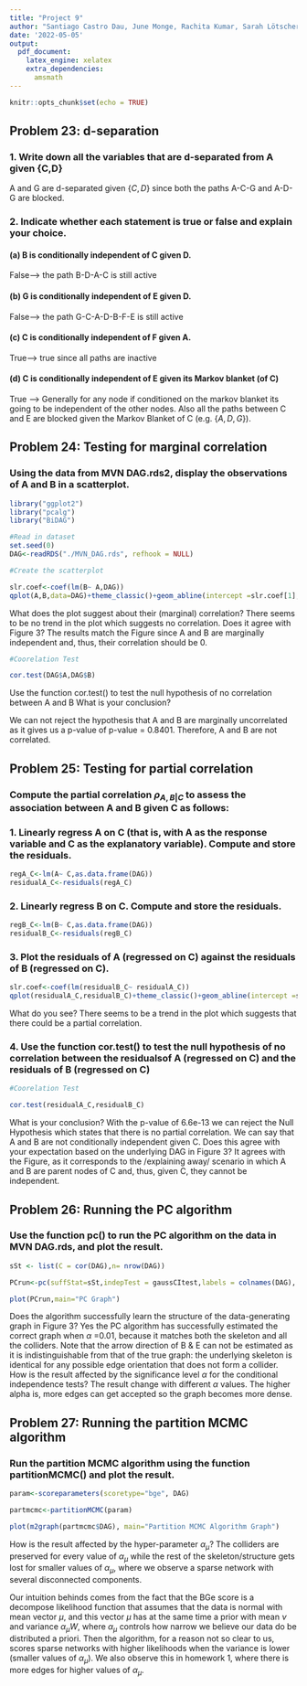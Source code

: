 ```yaml
---
title: "Project 9"
author: "Santiago Castro Dau, June Monge, Rachita Kumar, Sarah Lötscher"
date: '2022-05-05'
output: 
  pdf_document:
    latex_engine: xelatex
    extra_dependencies:
      amsmath
---
```


```r
knitr::opts_chunk$set(echo = TRUE)
```
## Problem 23: d-separation 
###  1. Write down all the variables that are d-separated from A given {C,D}
A and G are d-separated given $\{C,D\}$ since both the paths A-C-G and A-D-G are blocked.

###  2. Indicate whether each statement is true or false and explain your choice.

#### (a) B is conditionally independent of C given D.
False--> the path B-D-A-C is still active

#### (b) G is conditionally independent of E given D.
False--> the path G-C-A-D-B-F-E is still active

#### (c) C is conditionally independent of F given A.
True--> true since all paths are inactive

#### (d) C is conditionally independent of E given its Markov blanket (of C)
True --> Generally for any node if  conditioned on the markov blanket its going to be independent of the other nodes. Also all the paths between C and E are blocked given the Markov Blanket of C (e.g. $\{ A,D,G\}$). 


## Problem 24: Testing for marginal correlation 
### Using the data from MVN DAG.rds2, display the observations of A and B in a scatterplot. 
```r
library("ggplot2")
library("pcalg")
library("BiDAG")
```

```r
#Read in dataset
set.seed(0)
DAG<-readRDS("./MVN_DAG.rds", refhook = NULL)

```

```r
#Create the scatterplot

slr.coef<-coef(lm(B~ A,DAG))
qplot(A,B,data=DAG)+theme_classic()+geom_abline(intercept =slr.coef[1], slope = slr.coef[2],colour="blue" )+ ggtitle("Marginal Coorelation")


```
What does the plot suggest about their (marginal) correlation?
There seems to be no trend in the plot which suggests no correlation.
Does it agree with Figure 3?
The results match the Figure since A and B are marginally independent and, thus, their correlation should be 0.

```r
#Coorelation Test

cor.test(DAG$A,DAG$B)

```

Use the function cor.test() to test the null hypothesis of no correlation between A and B What is your conclusion?

We can not reject the hypothesis that A and B are marginally uncorrelated as it gives us a p-value of p-value = 0.8401. Therefore, A and B are not correlated.

## Problem 25: Testing for partial correlation 
### Compute the partial correlation $\rho_{A,B|C}$ to assess the association between A and B given C as follows:

### 1. Linearly regress A on C (that is, with A as the response variable and C as the explanatory variable). Compute and store the residuals. 
```r
regA_C<-lm(A~ C,as.data.frame(DAG))
residualA_C<-residuals(regA_C)
```

### 2. Linearly regress B on C. Compute and store the residuals. 
```r
regB_C<-lm(B~ C,as.data.frame(DAG))
residualB_C<-residuals(regB_C)
```

### 3. Plot the residuals of A (regressed on C) against the residuals of B (regressed on C). 
```r
slr.coef<-coef(lm(residualB_C~ residualA_C))
qplot(residualA_C,residualB_C)+theme_classic()+geom_abline(intercept =slr.coef[1], slope = slr.coef[2],colour="blue" )+ ggtitle("Partial Correlation ")+labs(y= "B  | C", x = "A | C") 

```
What do you see?
There seems to be a trend in the plot which suggests that  there could be a partial correlation.

### 4. Use the function cor.test() to test the null hypothesis of no correlation between the residualsof A (regressed on C) and the residuals of B (regressed on C)
```r
#Coorelation Test

cor.test(residualA_C,residualB_C)

```
What is your conclusion? 
With the p-value of 6.6e-13 we can reject the Null Hypothesis which states that there is no partial correlation. We can say that A and B are not conditionally independent given C.
Does this agree with your expectation based on the underlying DAG in Figure 3?
It agrees with the Figure, as it corresponds to the /explaining away/ scenario in which A and B are parent nodes of C and, thus, given C, they cannot be independent.


## Problem 26: Running the PC algorithm
### Use the function pc() to run the PC algorithm on the data in MVN DAG.rds, and plot the result.
```r
sSt <- list(C = cor(DAG),n= nrow(DAG))

PCrun<-pc(suffStat=sSt,indepTest = gaussCItest,labels = colnames(DAG), alpha = 0.01)

plot(PCrun,main="PC Graph")
```

Does the algorithm successfully learn the structure of the data-generating graph in Figure 3? 
Yes the PC algorithm has successfully estimated the correct graph when $\alpha$ =0.01, because it matches both the skeleton and all the colliders. Note that the arrow direction of B & E can not be estimated as it is indistinguishable from that of the true graph: the underlying skeleton is identical for any possible edge orientation that does not form a collider. 
How is the result affected by the significance level $\alpha$ for the conditional independence tests?
The result change with different $\alpha$ values. The higher alpha is, more edges can get accepted so the graph becomes more dense.

## Problem 27: Running the partition MCMC algorithm 
### Run the partition MCMC algorithm using the function partitionMCMC() and plot the result. 
```r
param<-scoreparameters(scoretype="bge", DAG)

partmcmc<-partitionMCMC(param)

plot(m2graph(partmcmc$DAG), main="Partition MCMC Algorithm Graph")
```

How is the result affected by the hyper-parameter $\alpha_\mu$?
The colliders are preserved for every value of $\alpha_\mu$ while the rest of the skeleton/structure gets lost for smaller values of $\alpha_\mu$, where we observe a sparse network with several disconnected components.

Our intuition behinds comes from the fact that the BGe score is a decompose likelihood function that assumes that the data is normal with mean vector $\mu$, and this vector $\mu$ has at the same time a prior with mean $\nu$ and variance $\alpha_\mu W$, where $\alpha_\mu$ controls how narrow we believe our data do be distributed a priori. Then the algorithm, for a reason not so clear to us, scores sparse networks with higher likelihoods when the variance is lower (smaller values of $\alpha_\mu$). We also observe this in homework 1, where there is more edges for higher values of $\alpha_\mu$.
